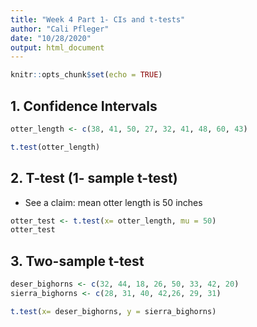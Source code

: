 ```yaml
---
title: "Week 4 Part 1- CIs and t-tests"
author: "Cali Pfleger"
date: "10/28/2020"
output: html_document
---
```


```r
knitr::opts_chunk$set(echo = TRUE)
```


## 1. Confidence Intervals 

```r
otter_length <- c(38, 41, 50, 27, 32, 41, 48, 60, 43)

t.test(otter_length)

```

## 2. T-test (1- sample t-test)

- See a claim: mean otter length is 50 inches 

```r
otter_test <- t.test(x= otter_length, mu = 50)
otter_test

```


## 3. Two-sample t-test

```r
deser_bighorns <- c(32, 44, 18, 26, 50, 33, 42, 20)
sierra_bighorns <- c(28, 31, 40, 42,26, 29, 31)

t.test(x= deser_bighorns, y = sierra_bighorns)
```

